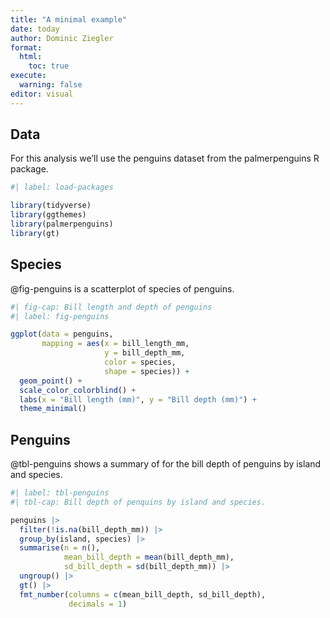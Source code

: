 ```yaml
---
title: "A minimal example"
date: today
author: Dominic Ziegler
format:
  html:
    toc: true
execute:
  warning: false
editor: visual
---
```


## Data

For this analysis we'll use the penguins dataset from the palmerpenguins R package.

```r
#| label: load-packages

library(tidyverse)
library(ggthemes)
library(palmerpenguins)
library(gt)
```

## Species

@fig-penguins is a scatterplot of species of penguins.

```r
#| fig-cap: Bill length and depth of penguins
#| label: fig-penguins

ggplot(data = penguins,
       mapping = aes(x = bill_length_mm, 
                     y = bill_depth_mm,
                     color = species,
                     shape = species)) +
  geom_point() +
  scale_color_colorblind() +
  labs(x = "Bill length (mm)", y = "Bill depth (mm)") +
  theme_minimal()
```

## Penguins

@tbl-penguins shows a summary of for the bill depth of penguins by island and species.

```r
#| label: tbl-penguins
#| tbl-cap: Bill depth of penquins by island and species.

penguins |> 
  filter(!is.na(bill_depth_mm)) |> 
  group_by(island, species) |>
  summarise(n = n(),
            mean_bill_depth = mean(bill_depth_mm),
            sd_bill_depth = sd(bill_depth_mm)) |>
  ungroup() |> 
  gt() |> 
  fmt_number(columns = c(mean_bill_depth, sd_bill_depth),
             decimals = 1)
```
